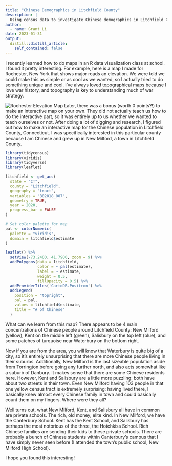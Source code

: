```yaml
---
title: "Chinese Demographics in Litchfield County"
description: |
  Using census data to investigate Chinese demographics in Litchfield County, CT
author:
  - name: Grant Li
date: 2023-01-31
output:
  distill::distill_article:
    self_contained: false
---
```


I recently learned how to do maps in an R data visualization class at school. I found it pretty interesting. For example, here is a map I made for Rochester, New York that shows major roads an elevation. We were told we could make this as simple or as cool as we wanted, so I actually tried to do something unique and cool. I've always loved topographical maps because I love war history, and topography is key to understanding much of war strategy. 

![Rochester Elevation Map](rochesterElevation.png)
Later, there was a bonus (worth 0 points?!) to make an interactive map on your own. They did not actually teach us how to do the interactive part, so it was entirely up to us whether we wanted to teach ourselves or not. After doing a lot of digging and research, I figured out how to make an interactive map for the Chinese population in Litchfield County, Connecticut. I was specifically interested in this particular county because I am Chinese and grew up in New Milford, a town in Litchfield County.

```r

library(tidycensus)
library(viridis)
library(tidyverse)
library(leaflet)
```

```r

litchfield <- get_acs(
  state = "CT",
  county = "Litchfield",
  geography = "tract",
  variables = "B02018_007",
  geometry = TRUE,
  year = 2020,
  progress_bar = FALSE
)

# Set color palette for map
pal <- colorNumeric(
  palette = "viridis",
  domain = litchfield$estimate
)
```

```r
leaflet() %>% 
  setView(-73.2400, 41.7900, zoom = 9) %>% 
  addPolygons(data = litchfield,
              color = ~ pal(estimate),
              label = ~ estimate,
              weight = 0.5,
              fillOpacity = 0.5) %>% 
  addProviderTiles('CartoDB.Positron') %>% 
  addLegend(
    position = "topright",
    pal = pal,
    values = litchfield$estimate,
    title = "# of Chinese"
  )
```

What can we learn from this map? There appears to be 4 main concentrations of Chinese people around Litchfield County: New Milford (yellow), Kent on the middle left (green), Salisbury on the top left (blue), and some patches of turquoise near Waterbury on the bottom right. 

Now if you are from the area, you will know that Waterbury is quite big of a city, so it's entirely unsurprising that there are more Chinese people living in their suburbs. Additionally, New Milford is the last sizeable population aside from Torrington before going any further north, and also acts somewhat like a suburb of Danbury. It makes sense that there are some Chinese residents here. However, Kent and Salisbury are a little more puzzling: both have about two streets in their town. Even New Milford having 103 people in that one yellow census tract is extremely surprising: having lived there, I basically knew almost every Chinese family in town and could basically count them on my fingers. Where were they all?

Well turns out, what New Milford, Kent, and Salisbury all have in common are private schools. The rich, old money, elite kind. In New Milford, we have the Canterbury School. Kent has the Kent School, and Salisbury has perhaps the most notorious of the three, the Hotchkiss School. Rich Chinese families are sending their kids to these private schools. There are probably a bunch of Chinese students within Canterbury's campus that I have simply never seen before (I attended the town's public school, New Milford High School).

I hope you found this interesting!